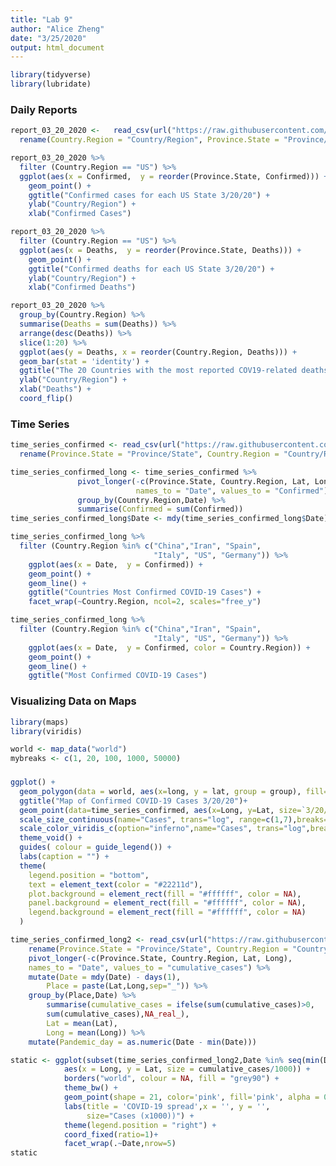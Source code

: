 ```yaml
---
title: "Lab 9"
author: "Alice Zheng"
date: "3/25/2020"
output: html_document
---
```


```r
library(tidyverse)
library(lubridate)
```

### Daily Reports
```r
report_03_20_2020 <-   read_csv(url("https://raw.githubusercontent.com/CSSEGISandData/COVID-19/master/csse_covid_19_data/csse_covid_19_daily_reports/03-20-2020.csv")) %>%
  rename(Country.Region = "Country/Region", Province.State = "Province/State")
```

```r
report_03_20_2020 %>% 
  filter (Country.Region == "US") %>% 
  ggplot(aes(x = Confirmed,  y = reorder(Province.State, Confirmed))) + 
    geom_point() +
    ggtitle("Confirmed cases for each US State 3/20/20") +
    ylab("Country/Region") +
    xlab("Confirmed Cases")
```


```r
report_03_20_2020 %>% 
  filter (Country.Region == "US") %>% 
  ggplot(aes(x = Deaths,  y = reorder(Province.State, Deaths))) + 
    geom_point() +
    ggtitle("Confirmed deaths for each US State 3/20/20") +
    ylab("Country/Region") +
    xlab("Confirmed Deaths")
```



```r
report_03_20_2020 %>% 
  group_by(Country.Region) %>% 
  summarise(Deaths = sum(Deaths)) %>% 
  arrange(desc(Deaths)) %>% 
  slice(1:20) %>% 
  ggplot(aes(y = Deaths, x = reorder(Country.Region, Deaths))) +
  geom_bar(stat = 'identity') +
  ggtitle("The 20 Countries with the most reported COV19-related deaths") +
  ylab("Country/Region") +
  xlab("Deaths") +
  coord_flip()
```


### Time Series
```r
time_series_confirmed <- read_csv(url("https://raw.githubusercontent.com/CSSEGISandData/COVID-19/master/csse_covid_19_data/csse_covid_19_time_series/time_series_covid19_confirmed_global.csv")) %>%
  rename(Province.State = "Province/State", Country.Region = "Country/Region")
```

```r
time_series_confirmed_long <- time_series_confirmed %>% 
               pivot_longer(-c(Province.State, Country.Region, Lat, Long),
                            names_to = "Date", values_to = "Confirmed") %>% 
               group_by(Country.Region,Date) %>% 
               summarise(Confirmed = sum(Confirmed))
time_series_confirmed_long$Date <- mdy(time_series_confirmed_long$Date)
```

```r
time_series_confirmed_long %>% 
  filter (Country.Region %in% c("China","Iran", "Spain",
                                "Italy", "US", "Germany")) %>% 
    ggplot(aes(x = Date,  y = Confirmed)) + 
    geom_point() +
    geom_line() +
    ggtitle("Countries Most Confirmed COVID-19 Cases") +
    facet_wrap(~Country.Region, ncol=2, scales="free_y")
```

```r
time_series_confirmed_long %>% 
  filter (Country.Region %in% c("China","Iran", "Spain",
                                "Italy", "US", "Germany")) %>% 
    ggplot(aes(x = Date,  y = Confirmed, color = Country.Region)) + 
    geom_point() +
    geom_line() +
    ggtitle("Most Confirmed COVID-19 Cases")
```

### Visualizing Data on Maps
```r
library(maps)
library(viridis)
```

```r
world <- map_data("world")
mybreaks <- c(1, 20, 100, 1000, 50000)
```

###
```r
ggplot() +
  geom_polygon(data = world, aes(x=long, y = lat, group = group), fill="pink", alpha=0.3) +
  ggtitle("Map of Confirmed COVID-19 Cases 3/20/20")+
  geom_point(data=time_series_confirmed, aes(x=Long, y=Lat, size=`3/20/20`, color=`3/20/20`),stroke=F, alpha=0.7) +
  scale_size_continuous(name="Cases", trans="log", range=c(1,7),breaks=mybreaks, labels = c("1-19", "20-99", "100-999", "1,000-49,999", "50,000+")) +
  scale_color_viridis_c(option="inferno",name="Cases", trans="log",breaks=mybreaks, labels = c("1-19", "20-99", "100-999", "1,000-49,999", "50,000+")) +
  theme_void() + 
  guides( colour = guide_legend()) +
  labs(caption = "") +
  theme(
    legend.position = "bottom",
    text = element_text(color = "#22211d"),
    plot.background = element_rect(fill = "#ffffff", color = NA), 
    panel.background = element_rect(fill = "#ffffff", color = NA), 
    legend.background = element_rect(fill = "#ffffff", color = NA)
  )
```

```r
time_series_confirmed_long2 <- read_csv(url("https://raw.githubusercontent.com/CSSEGISandData/COVID-19/master/csse_covid_19_data/csse_covid_19_time_series/time_series_covid19_confirmed_global.csv")) %>%
    rename(Province.State = "Province/State", Country.Region = "Country/Region") %>%
    pivot_longer(-c(Province.State, Country.Region, Lat, Long),
    names_to = "Date", values_to = "cumulative_cases") %>%
    mutate(Date = mdy(Date) - days(1),
        Place = paste(Lat,Long,sep="_")) %>%
    group_by(Place,Date) %>%
        summarise(cumulative_cases = ifelse(sum(cumulative_cases)>0,
        sum(cumulative_cases),NA_real_),
        Lat = mean(Lat),
        Long = mean(Long)) %>%
    mutate(Pandemic_day = as.numeric(Date - min(Date)))
```


```r
static <- ggplot(subset(time_series_confirmed_long2,Date %in% seq(min(Date)+14,max(Date),5)),
            aes(x = Long, y = Lat, size = cumulative_cases/1000)) +
            borders("world", colour = NA, fill = "grey90") +
            theme_bw() +
            geom_point(shape = 21, color='pink', fill='pink', alpha = 0.5) +
            labs(title = 'COVID-19 spread',x = '', y = '',
                 size="Cases (x1000))") +
            theme(legend.position = "right") +
            coord_fixed(ratio=1)+
            facet_wrap(.~Date,nrow=5)
static
```





